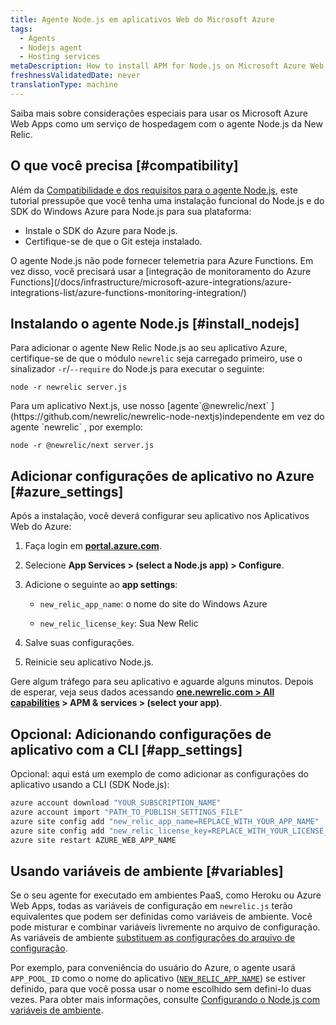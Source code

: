 ```yaml
---
title: Agente Node.js em aplicativos Web do Microsoft Azure
tags:
  - Agents
  - Nodejs agent
  - Hosting services
metaDescription: How to install APM for Node.js on Microsoft Azure Web Apps.
freshnessValidatedDate: never
translationType: machine
---
```


Saiba mais sobre considerações especiais para usar os Microsoft Azure Web Apps como um serviço de hospedagem com o agente Node.js da New Relic.

## O que você precisa [#compatibility]

Além da [Compatibilidade e dos requisitos para o agente Node.js](/docs/agents/nodejs-agent/getting-started/compatibility-requirements-nodejs-agent), este tutorial pressupõe que você tenha uma instalação funcional do Node.js e do SDK do Windows Azure para Node.js para sua plataforma:

* Instale o SDK do Azure para Node.js.
* Certifique-se de que o Git esteja instalado.

<Callout variant="important">
  O agente Node.js não pode fornecer telemetria para Azure Functions. Em vez disso, você precisará usar a [integração de monitoramento do Azure Functions](/docs/infrastructure/microsoft-azure-integrations/azure-integrations-list/azure-functions-monitoring-integration/)
</Callout>

## Instalando o agente Node.js [#install_nodejs]

Para adicionar o agente New Relic Node.js ao seu aplicativo Azure, certifique-se de que o módulo `newrelic` seja carregado primeiro, use o sinalizador `-r`/`--require` do Node.js para executar o seguinte:

```shell
node -r newrelic server.js
```

<Callout variant="important">
  Para um aplicativo Next.js, use nosso [agente`@newrelic/next` ](https://github.com/newrelic/newrelic-node-nextjs)independente em vez do agente `newrelic` , por exemplo:

  ```shell
  node -r @newrelic/next server.js
  ```
</Callout>

## Adicionar configurações de aplicativo no Azure [#azure_settings]

Após a instalação, você deverá configurar seu aplicativo nos Aplicativos Web do Azure:

1. Faça login em <DNT>**[portal.azure.com](https://portal.azure.com)**</DNT>.

2. Selecione <DNT>**App Services > (select a Node.js app) > Configure**</DNT>.

3. Adicione o seguinte ao <DNT>**app settings**</DNT>:

   * `new_relic_app_name`: o nome do site do Windows Azure

   * `new_relic_license_key`: Sua New Relic

     <InlinePopover type="licenseKey"/>

4. Salve suas configurações.

5. Reinicie seu aplicativo Node.js.

Gere algum tráfego para seu aplicativo e aguarde alguns minutos. Depois de esperar, veja seus dados acessando <DNT>**[one.newrelic.com > All capabilities](https://one.newrelic.com/all-capabilities) > APM & services > (select your app)**</DNT>.

## Opcional: Adicionando configurações de aplicativo com a CLI [#app_settings]

Opcional: aqui está um exemplo de como adicionar as configurações do aplicativo usando a CLI (SDK Node.js):

```bash
azure account download "YOUR_SUBSCRIPTION_NAME"
azure account import "PATH_TO_PUBLISH_SETTINGS_FILE"
azure site config add "new_relic_app_name=REPLACE_WITH_YOUR_APP_NAME"
azure site config add "new_relic_license_key=REPLACE_WITH_YOUR_LICENSE_KEY"
azure site restart AZURE_WEB_APP_NAME
```

## Usando variáveis de ambiente [#variables]

Se o seu agente for executado em ambientes PaaS, como Heroku ou Azure Web Apps, todas as variáveis de configuração em `newrelic.js` terão equivalentes que podem ser definidas como variáveis de ambiente. Você pode misturar e combinar variáveis livremente no arquivo de configuração. As variáveis de ambiente [substituem as configurações do arquivo de configuração](/docs/agents/nodejs-agent/installation-configuration/nodejs-agent-configuration#methods-and-precedence).

Por exemplo, para conveniência do usuário do Azure, o agente usará `APP_POOL_ID` como o nome do aplicativo ([`NEW_RELIC_APP_NAME`](/docs/nodejs/configuring-nodejs-with-environment-variables#app_name)) se estiver definido, para que você possa usar o nome escolhido sem defini-lo duas vezes. Para obter mais informações, consulte [Configurando o Node.js com variáveis de ambiente](/docs/nodejs/configuring-nodejs-with-environment-variables).
